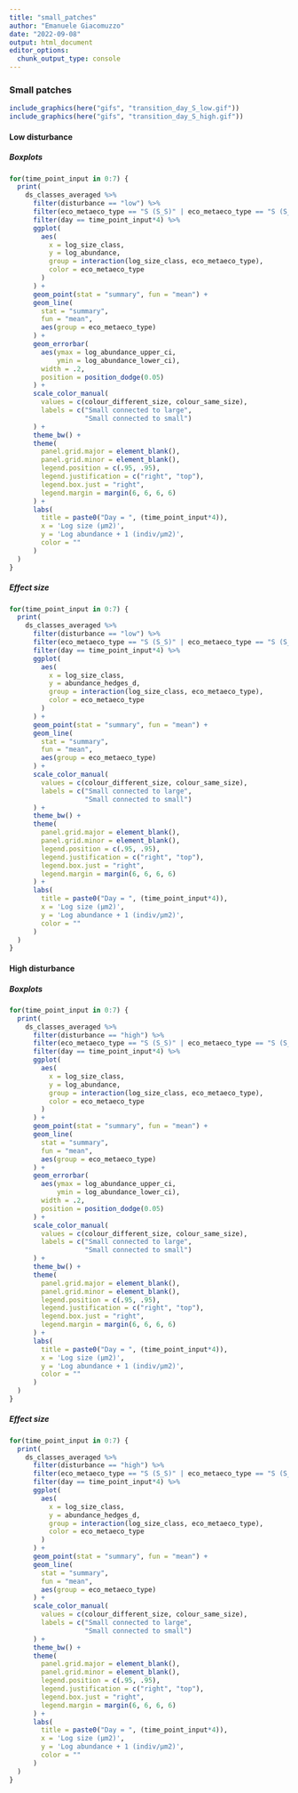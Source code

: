 ```yaml
---
title: "small_patches"
author: "Emanuele Giacomuzzo"
date: "2022-09-08"
output: html_document
editor_options: 
  chunk_output_type: console
---
```


### Small patches {.tabset .tabset-pills}

```r
include_graphics(here("gifs", "transition_day_S_low.gif"))
include_graphics(here("gifs", "transition_day_S_high.gif"))
```

#### Low disturbance {.tabset .tabset-pills}

##### Boxplots

```r
for(time_point_input in 0:7) {
  print(
    ds_classes_averaged %>%
      filter(disturbance == "low") %>%
      filter(eco_metaeco_type == "S (S_S)" | eco_metaeco_type == "S (S_L)") %>%
      filter(day == time_point_input*4) %>%
      ggplot(
        aes(
          x = log_size_class,
          y = log_abundance,
          group = interaction(log_size_class, eco_metaeco_type),
          color = eco_metaeco_type
        )
      ) +
      geom_point(stat = "summary", fun = "mean") +
      geom_line(
        stat = "summary",
        fun = "mean",
        aes(group = eco_metaeco_type)
      ) +
      geom_errorbar(
        aes(ymax = log_abundance_upper_ci,
            ymin = log_abundance_lower_ci),
        width = .2,
        position = position_dodge(0.05)
      ) +
      scale_color_manual(
        values = c(colour_different_size, colour_same_size),
        labels = c("Small connected to large",
                   "Small connected to small")
      ) +
      theme_bw() +
      theme(
        panel.grid.major = element_blank(),
        panel.grid.minor = element_blank(),
        legend.position = c(.95, .95),
        legend.justification = c("right", "top"),
        legend.box.just = "right",
        legend.margin = margin(6, 6, 6, 6)
      ) +
      labs(
        title = paste0("Day = ", (time_point_input*4)),
        x = 'Log size (μm2)',
        y = 'Log abundance + 1 (indiv/μm2)',
        color = ""
      )
  )
}
```

##### Effect size

```r
for(time_point_input in 0:7) {
  print(
    ds_classes_averaged %>%
      filter(disturbance == "low") %>%
      filter(eco_metaeco_type == "S (S_S)" | eco_metaeco_type == "S (S_L)") %>%
      filter(day == time_point_input*4) %>%
      ggplot(
        aes(
          x = log_size_class,
          y = abundance_hedges_d,
          group = interaction(log_size_class, eco_metaeco_type),
          color = eco_metaeco_type
        )
      ) +
      geom_point(stat = "summary", fun = "mean") +
      geom_line( 
        stat = "summary",
        fun = "mean",
        aes(group = eco_metaeco_type)
      ) +
      scale_color_manual(
        values = c(colour_different_size, colour_same_size),
        labels = c("Small connected to large",
                   "Small connected to small")
      ) +
      theme_bw() +
      theme(
        panel.grid.major = element_blank(),
        panel.grid.minor = element_blank(),
        legend.position = c(.95, .95),
        legend.justification = c("right", "top"),
        legend.box.just = "right",
        legend.margin = margin(6, 6, 6, 6)
      ) +
      labs(
        title = paste0("Day = ", (time_point_input*4)),
        x = 'Log size (μm2)',
        y = 'Log abundance + 1 (indiv/μm2)',
        color = ""
      )
  )
}
```

#### High disturbance {.tabset .tabset-pills}

##### Boxplots

```r
for(time_point_input in 0:7) {
  print(
    ds_classes_averaged %>%
      filter(disturbance == "high") %>%
      filter(eco_metaeco_type == "S (S_S)" | eco_metaeco_type == "S (S_L)") %>%
      filter(day == time_point_input*4) %>%
      ggplot(
        aes(
          x = log_size_class,
          y = log_abundance,
          group = interaction(log_size_class, eco_metaeco_type),
          color = eco_metaeco_type
        )
      ) +
      geom_point(stat = "summary", fun = "mean") +
      geom_line(
        stat = "summary",
        fun = "mean",
        aes(group = eco_metaeco_type)
      ) +
      geom_errorbar(
        aes(ymax = log_abundance_upper_ci,
            ymin = log_abundance_lower_ci),
        width = .2,
        position = position_dodge(0.05)
      ) +
      scale_color_manual(
        values = c(colour_different_size, colour_same_size),
        labels = c("Small connected to large",
                   "Small connected to small")
      ) +
      theme_bw() +
      theme(
        panel.grid.major = element_blank(),
        panel.grid.minor = element_blank(),
        legend.position = c(.95, .95),
        legend.justification = c("right", "top"),
        legend.box.just = "right",
        legend.margin = margin(6, 6, 6, 6)
      ) +
      labs(
        title = paste0("Day = ", (time_point_input*4)),
        x = 'Log size (μm2)',
        y = 'Log abundance + 1 (indiv/μm2)',
        color = ""
      )
  )
}
```

##### Effect size

```r
for(time_point_input in 0:7) {
  print(
    ds_classes_averaged %>%
      filter(disturbance == "high") %>%
      filter(eco_metaeco_type == "S (S_S)" | eco_metaeco_type == "S (S_L)") %>%
      filter(day == time_point_input*4) %>%
      ggplot(
        aes(
          x = log_size_class,
          y = abundance_hedges_d,
          group = interaction(log_size_class, eco_metaeco_type),
          color = eco_metaeco_type
        )
      ) +
      geom_point(stat = "summary", fun = "mean") +
      geom_line(
        stat = "summary",
        fun = "mean",
        aes(group = eco_metaeco_type)
      ) +
      scale_color_manual(
        values = c(colour_different_size, colour_same_size),
        labels = c("Small connected to large",
                   "Small connected to small")
      ) +
      theme_bw() +
      theme(
        panel.grid.major = element_blank(),
        panel.grid.minor = element_blank(),
        legend.position = c(.95, .95),
        legend.justification = c("right", "top"),
        legend.box.just = "right",
        legend.margin = margin(6, 6, 6, 6)
      ) +
      labs(
        title = paste0("Day = ", (time_point_input*4)),
        x = 'Log size (μm2)',
        y = 'Log abundance + 1 (indiv/μm2)',
        color = ""
      )
  )
}
```